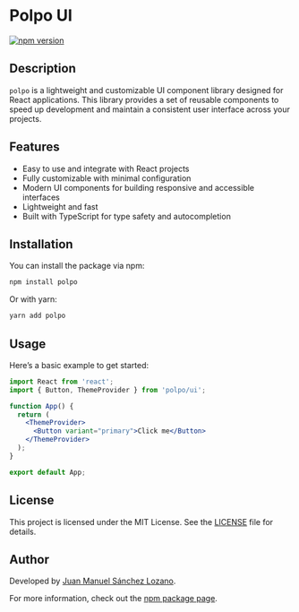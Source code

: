 
<Meta title="Getting Started" />

# Polpo UI

[![npm version](https://badge.fury.io/js/polpo.svg)](https://www.npmjs.com/package/polpo)


## Description

`polpo` is a lightweight and customizable UI component library designed for React applications. This library provides a set of reusable components to speed up development and maintain a consistent user interface across your projects.


## Features

- Easy to use and integrate with React projects
- Fully customizable with minimal configuration
- Modern UI components for building responsive and accessible interfaces
- Lightweight and fast
- Built with TypeScript for type safety and autocompletion


## Installation

You can install the package via npm:

```bash
npm install polpo
```

Or with yarn:

```bash
yarn add polpo
```


## Usage

Here’s a basic example to get started:

```jsx
import React from 'react';
import { Button, ThemeProvider } from 'polpo/ui';

function App() {
  return (
    <ThemeProvider>
      <Button variant="primary">Click me</Button>
    </ThemeProvider>
  );
}

export default App;
```

## License

This project is licensed under the MIT License. See the [LICENSE](./LICENSE) file for details.

## Author

Developed by [Juan Manuel Sánchez Lozano](https://juanmsl.com).

For more information, check out the [npm package page](https://www.npmjs.com/package/polpo).
